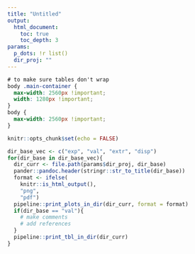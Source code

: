 ```yaml
---
title: "Untitled"
output: 
  html_document:
    toc: true
    toc_depth: 3
params:
  p_dots: !r list()
  dir_proj: ""
---
```


```css
# to make sure tables don't wrap
body .main-container {
  max-width: 2560px !important;
  width: 1280px !important;
}
body {
  max-width: 2560px !important;
}
```

```r
knitr::opts_chunk$set(echo = FALSE)
```

```r
dir_base_vec <- c("exp", "val", "extr", "disp")
for(dir_base in dir_base_vec){
  dir_curr <- file.path(params$dir_proj, dir_base)
  pander::pandoc.header(stringr::str_to_title(dir_base))
  format <- ifelse(
    knitr::is_html_output(),
    "png", 
    "pdf")
  pipeline::print_plots_in_dir(dir_curr, format = format)
  if(dir_base == "val"){
    # make comments
    # add references
  }
  pipeline::print_tbl_in_dir(dir_curr)
}
```
